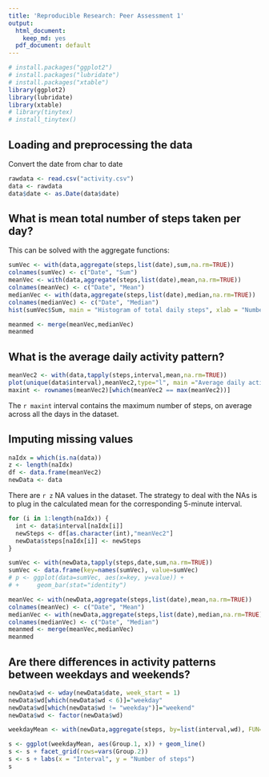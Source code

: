 ```yaml
---
title: 'Reproducible Research: Peer Assessment 1'
output:
  html_document:
    keep_md: yes
  pdf_document: default
---
```


```r
# install.packages("ggplot2")
# install.packages("lubridate")
# install.packages("xtable")
library(ggplot2)
library(lubridate)
library(xtable)
# library(tinytex)
# install_tinytex()
```

## Loading and preprocessing the data
Convert the date from char to date
```r
rawdata <- read.csv("activity.csv")
data <- rawdata
data$date <- as.Date(data$date)
```

## What is mean total number of steps taken per day?
This can be solved with the aggregate functions:
```r
sumVec <- with(data,aggregate(steps,list(date),sum,na.rm=TRUE))
colnames(sumVec) <- c("Date", "Sum")
meanVec <- with(data,aggregate(steps,list(date),mean,na.rm=TRUE))
colnames(meanVec) <- c("Date", "Mean")
medianVec <- with(data,aggregate(steps,list(date),median,na.rm=TRUE))
colnames(medianVec) <- c("Date", "Median")
hist(sumVec$Sum, main = "Histogram of total daily steps", xlab = "Number of steps")

meanmed <- merge(meanVec,medianVec)
meanmed
```

## What is the average daily activity pattern?

```r
meanVec2 <- with(data,tapply(steps,interval,mean,na.rm=TRUE))
plot(unique(data$interval),meanVec2,type="l", main ="Average daily activity pattern", xlab = "Interval", ylab = "Number of steps")
maxint <- rownames(meanVec2)[which(meanVec2 == max(meanVec2))]
```
The `r maxint` interval contains the maximum number of steps, on average across all the days in the dataset.

## Imputing missing values
```r
naIdx = which(is.na(data))
z <- length(naIdx)
df <- data.frame(meanVec2)
newData <- data
```
There are `r z` NA values in the dataset.
The strategy to deal with the NAs is to plug in the calculated mean for the corresponding 5-minute interval.
```r
for (i in 1:length(naIdx)) {
  int <- data$interval[naIdx[i]]
  newSteps <- df[as.character(int),"meanVec2"]
  newData$steps[naIdx[i]] <- newSteps
}

sumVec <- with(newData,tapply(steps,date,sum,na.rm=TRUE))
sumVec <- data.frame(key=names(sumVec), value=sumVec)
# p <- ggplot(data=sumVec, aes(x=key, y=value)) +
# +     geom_bar(stat="identity")

meanVec <- with(newData,aggregate(steps,list(date),mean,na.rm=TRUE))
colnames(meanVec) <- c("Date", "Mean")
medianVec <- with(newData,aggregate(steps,list(date),median,na.rm=TRUE))
colnames(medianVec) <- c("Date", "Median")
meanmed <- merge(meanVec,medianVec)
meanmed
```

## Are there differences in activity patterns between weekdays and weekends?
```r
newData$wd <- wday(newData$date, week_start = 1)
newData$wd[which(newData$wd < 6)]="weekday"
newData$wd[which(newData$wd != "weekday")]="weekend"
newData$wd <- factor(newData$wd)

weekdayMean <- with(newData,aggregate(steps, by=list(interval,wd), FUN=mean, na.rm=TRUE))

s <- ggplot(weekdayMean, aes(Group.1, x)) + geom_line()
s <- s + facet_grid(rows=vars(Group.2))
s <- s + labs(x = "Interval", y = "Number of steps")
s
```